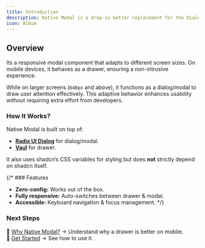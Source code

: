 ```yaml
---
title: Introduction
description: Native Modal is a drop-in better replacement for the Dialog component in React.
icon: Album
---
```


## Overview

Its a responsive modal component that adapts to different screen sizes. On mobile devices, it behaves as a drawer, ensuring a non-intrusive experience. 

While on larger screens (`640px` and above), it functions as a dialog/modal to draw user attention effectively. This adaptive behavior enhances usability without requiring extra effort from developers.

### How It Works?  
Native Modal is built on top of:  
- **[Radix UI Dialog](https://www.radix-ui.com/docs/primitives/components/dialog)** for dialog/modal.  
- **[Vaul](https://vaul.emilkowal.ski/)** for drawer.  

It also uses shadcn’s CSS variables for styling but does **not** strictly depend on shadcn itself.  

{/* ### Features 
- **Zero-config:** Works out of the box.  
- **Fully responsive:** Auto-switches between drawer & modal.  
- **Accessible:** Keyboard navigation & focus management.   */}

### Next Steps
🔹 [Why Native Modal?](/docs/why) → Understand why a drawer is better on mobile.  
🔹 [Get Started](/docs/get-started) → See how to use it.  
